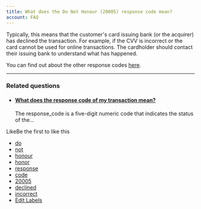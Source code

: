 ```yaml
---
title: What does the Do Not Honour (20005) response code mean?
account: FAQ 
---
```


Typically, this means that the customer's card issuing bank (or the acquirer) has declined the transaction. For example, if the CVV is incorrect or the card cannot be used for online transactions. The cardholder should contact their issuing bank to understand what has happened.

You can find out about the other response codes [here](/display/DOCS/Response+codes).

* * *

### Related questions

*   #### [What does the response code of my transaction mean?](/pages/viewpage.action?pageId=721098)
    
    The response\_code is a five-digit numeric code that indicates the status of the...

LikeBe the first to like this

*   [do](/label/FAQ/do)
*   [not](/label/FAQ/not)
*   [honour](/label/FAQ/honour)
*   [honor](/label/FAQ/honor)
*   [response](/label/FAQ/response)
*   [code](/label/FAQ/code)
*   [20005](/label/FAQ/20005)
*   [declined](/label/FAQ/declined)
*   [incorrect](/label/FAQ/incorrect)
*   [Edit Labels](# "Edit Labels (Type 'l')")




